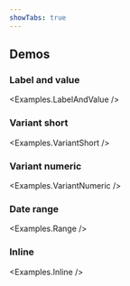 ```yaml
---
showTabs: true
---
```



## Demos

### Label and value

<Examples.LabelAndValue />

### Variant short

<Examples.VariantShort />

### Variant numeric

<Examples.VariantNumeric />

### Date range

<Examples.Range />

### Inline

<Examples.Inline />
